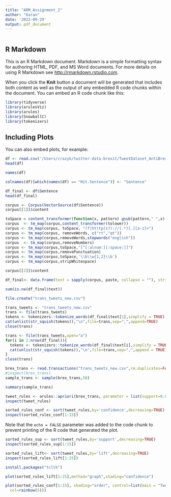 ```yaml
---
title: "ARM_Assignment_2"
author: "Karan"
date: '2022-09-29'
output: pdf_document
---
```


```r
```

## R Markdown

This is an R Markdown document. Markdown is a simple formatting syntax for authoring HTML, PDF, and MS Word documents. For more details on using R Markdown see <http://rmarkdown.rstudio.com>.

When you click the **Knit** button a document will be generated that includes both content as well as the output of any embedded R code chunks within the document. You can embed an R code chunk like this:

```r
library(tidyverse)
library(arulesViz)
library(arules)
library(SnowballC)
library(tokenizers)
```

## Including Plots

You can also embed plots, for example:

```r
df <- read.csv('/Users/crazyk/twitter-data-brexit/TweetDataset_AntiBrexit_Jan-Mar2022.csv')
head(df)
```


```r
names(df)
```


```r
colnames(df)[which(names(df) == "Hit.Sentence")] <- "Sentence"
```


```r
df_final <- df$Sentence
head(df_final)
```


```r
corpus <- Corpus(VectorSource(df$Sentence))
corpus[[1]]$content
```


```r
toSpace = content_transformer(function(x, pattern) gsub(pattern," ",x) )
corpus  <- tm_map(corpus,content_transformer(tolower))
corpus <- tm_map(corpus, toSpace, "(f|ht)tp(s?)://(.*)[.][a-z]+")
corpus <- tm_map(corpus, removeWords, c("rt","qt"))
corpus <- tm_map(corpus,removeWords,stopwords("english"))
corpus  <- tm_map(corpus,removeNumbers)
corpus <- tm_map(corpus,toSpace,"[^[:alnum:][:space:]]")
corpus <- tm_map(corpus,removePunctuation)
corpus <- tm_map(corpus,toSpace,'\\b\\w{1,2}\\b')
corpus <- tm_map(corpus,stripWhitespace)
```


```r
corpus[[2]]$content
```


```r
df_final<- data.frame(text = sapply(corpus, paste, collapse = ""), stringsAsFactors = FALSE)
```

```r
sum(is.na(df_final$text))
```


```r
file.create("trans_tweets_new.csv")
```


```r
trans_tweets <- "trans_tweets_new.csv"
trans <- file(trans_tweets)
tokens <- tokenizers::tokenize_words(df_final$text[1],simplify = TRUE)
cat(unlist(str_squish(tokens)),"\n",file=trans,sep=",",append=TRUE)
close(trans)

trans <- file(trans_tweets,open="a")
for(i in 2:nrow(df_final)){
  tokens <- tokenizers::tokenize_words(df_final$text[i],simplify = TRUE)
  cat(unlist(str_squish(tokens)),"\n",file=trans,sep=",",append = TRUE)
}
close(trans)
```


```r
brex_trans <- read.transactions("trans_tweets_new.csv",rm.duplicates=FALSE,format="basket",sep=",",encoding = "UTF-8")
#inspect(brex_trans)
sample_trans <- sample(brex_trans,50)
```

```r
summary(sample_trans)
```


```r
tweet_rules <- arules::apriori(brex_trans, parameter = list(support=0.03,confidence=0.03,minlen=2,maxlen=6))
inspect(tweet_rules)
```

```r
sorted_rules_conf <- sort(tweet_rules,by='confidence',decreasing=TRUE)
inspect(sorted_rules_conf[1:15])
```

Note that the `echo = FALSE` parameter was added to the code chunk to prevent printing of the R code that generated the plot.
```r
sorted_rules_sup <- sort(tweet_rules,by='support',decreasing=TRUE)
inspect(sorted_rules_sup[1:15])
```


```r
sorted_rules_lift<- sort(tweet_rules,by='lift',decreasing=TRUE)
inspect(sorted_rules_lift[1:25])
```

```r
install.packages("tcltk")
```


```r
plot(sorted_rules_lift[1:25],method="graph",shading="confidence")
```
```r
plot(sorted_rules_conf[1:15], shading="order", control=list(main = "Two-key plot", 
  col=rainbow(5)))
```

